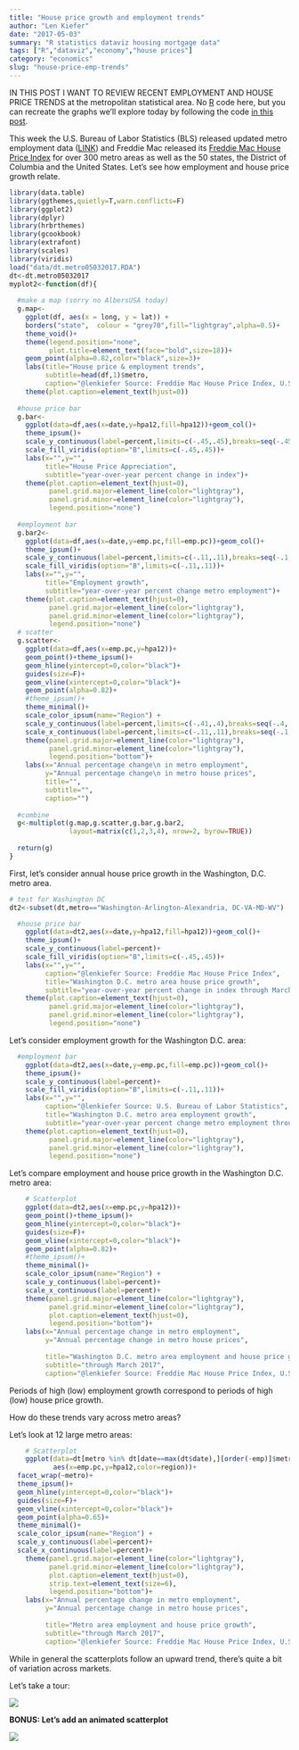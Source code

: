 ```yaml
---
title: "House price growth and employment trends"
author: "Len Kiefer"
date: "2017-05-03"
summary: "R statistics dataviz housing mortgage data"
tags: ["R","dataviz","economy","house prices"]
category: "economics"
slug: "house-price-emp-trends"
---
```


IN THIS POST I WANT TO REVIEW RECENT EMPLOYMENT AND HOUSE PRICE TRENDS at the metropolitan statistical area.  No [R](https://www.r-project.org/) code here, but you can recreate the graphs we'll explore today by following the code [in this post](../../../../2017/02/20/house-price-tour ).

This week the U.S. Bureau of Labor Statistics (BLS) released updated metro employment data ([LINK](https://www.bls.gov/news.release/metro.nr0.htm)) and Freddie Mac released its [Freddie Mac House Price Index](http://www.freddiemac.com/finance/house_price_index.html) for over 300 metro areas as well as the 50 states, the District of Columbia and the United States. Let's see how employment and house price growth relate.

```r
library(data.table)
library(ggthemes,quietly=T,warn.conflicts=F)
library(ggplot2)
library(dplyr)
library(hrbrthemes)
library(gcookbook)
library(extrafont)
library(scales)
library(viridis)
load("data/dt.metro05032017.RDA")
dt<-dt.metro05032017
myplot2<-function(df){
  
  #make a map (sorry no AlbersUSA today)
  g.map<-
    ggplot(df, aes(x = long, y = lat)) +
    borders("state",  colour = "grey70",fill="lightgray",alpha=0.5)+
    theme_void()+
    theme(legend.position="none",
          plot.title=element_text(face="bold",size=18))+
    geom_point(alpha=0.82,color="black",size=3)+
    labs(title="House price & employment trends",
         subtitle=head(df,1)$metro,
         caption="@lenkiefer Source: Freddie Mac House Price Index, U.S. Bureau of Labor Statistics")+
    theme(plot.caption=element_text(hjust=0))
  
  #house price bar  
  g.bar<-
    ggplot(data=df,aes(x=date,y=hpa12,fill=hpa12))+geom_col()+
    theme_ipsum()+
    scale_y_continuous(label=percent,limits=c(-.45,.45),breaks=seq(-.45,.45,.15))+
    scale_fill_viridis(option="B",limits=c(-.45,.45))+
    labs(x="",y="",
         title="House Price Appreciation",
         subtitle="year-over-year percent change in index")+
    theme(plot.caption=element_text(hjust=0),
          panel.grid.major=element_line(color="lightgray"),
          panel.grid.minor=element_line(color="lightgray"),
          legend.position="none")
  
  #employment bar
  g.bar2<-
    ggplot(data=df,aes(x=date,y=emp.pc,fill=emp.pc))+geom_col()+
    theme_ipsum()+
    scale_y_continuous(label=percent,limits=c(-.11,.11),breaks=seq(-.1,.1,.05))+
    scale_fill_viridis(option="B",limits=c(-.11,.11))+
    labs(x="",y="",
         title="Employment growth",
         subtitle="year-over-year percent change metro employment")+
    theme(plot.caption=element_text(hjust=0),
          panel.grid.major=element_line(color="lightgray"),
          panel.grid.minor=element_line(color="lightgray"),
          legend.position="none")
  # scatter
  g.scatter<-
    ggplot(data=df,aes(x=emp.pc,y=hpa12))+
    geom_point()+theme_ipsum()+
    geom_hline(yintercept=0,color="black")+
    guides(size=F)+
    geom_vline(xintercept=0,color="black")+
    geom_point(alpha=0.82)+
    #theme_ipsum()+  
    theme_minimal()+
    scale_color_ipsum(name="Region") +
    scale_y_continuous(label=percent,limits=c(-.41,.4),breaks=seq(-.4,.4,.1))+
    scale_x_continuous(label=percent,limits=c(-.11,.11),breaks=seq(-.1,.1,.05))+
    theme(panel.grid.major=element_line(color="lightgray"),
          panel.grid.minor=element_line(color="lightgray"),
          legend.position="bottom")+
    labs(x="Annual percentage change\n in metro employment",
         y="Annual percentage change\n in metro house prices",
         title="",
         subtitle="",
         caption="")
  
  #combine
  g<-multiplot(g.map,g.scatter,g.bar,g.bar2,
               layout=matrix(c(1,2,3,4), nrow=2, byrow=TRUE))
  
  return(g)
}
```

First, let's consider annual house price growth in the Washington, D.C. metro area.
```r
# test for Washington DC
dt2<-subset(dt,metro=="Washington-Arlington-Alexandria, DC-VA-MD-WV")

  #house price bar  
    ggplot(data=dt2,aes(x=date,y=hpa12,fill=hpa12))+geom_col()+
    theme_ipsum()+
    scale_y_continuous(label=percent)+
    scale_fill_viridis(option="B",limits=c(-.45,.45))+
    labs(x="",y="",
         caption="@lenkiefer Source: Freddie Mac House Price Index",
         title="Washington D.C. metro area house price growth",
         subtitle="year-over-year percent change in index through March 2017")+
    theme(plot.caption=element_text(hjust=0),
          panel.grid.major=element_line(color="lightgray"),
          panel.grid.minor=element_line(color="lightgray"),
          legend.position="none")
```

Let's consider employment growth for the Washington D.C. area:

```r
  #employment bar
    ggplot(data=dt2,aes(x=date,y=emp.pc,fill=emp.pc))+geom_col()+
    theme_ipsum()+
    scale_y_continuous(label=percent)+
    scale_fill_viridis(option="B",limits=c(-.11,.11))+
    labs(x="",y="",
         caption="@lenkiefer Source: U.S. Bureau of Labor Statistics",
         title="Washington D.C. metro area employment growth",
         subtitle="year-over-year percent change metro employment through March 2017")+
    theme(plot.caption=element_text(hjust=0),
          panel.grid.major=element_line(color="lightgray"),
          panel.grid.minor=element_line(color="lightgray"),
          legend.position="none")
```

Let's compare employment and house price growth in the Washington D.C. metro area:

```r
    # Scatterplot
    ggplot(data=dt2,aes(x=emp.pc,y=hpa12))+
    geom_point()+theme_ipsum()+
    geom_hline(yintercept=0,color="black")+
    guides(size=F)+
    geom_vline(xintercept=0,color="black")+
    geom_point(alpha=0.82)+
    #theme_ipsum()+  
    theme_minimal()+
    scale_color_ipsum(name="Region") +
    scale_y_continuous(label=percent)+
    scale_x_continuous(label=percent)+
    theme(panel.grid.major=element_line(color="lightgray"),
          panel.grid.minor=element_line(color="lightgray"),
          plot.caption=element_text(hjust=0),
          legend.position="bottom")+
    labs(x="Annual percentage change in metro employment",
         y="Annual percentage change in metro house prices",
         
         title="Washington D.C. metro area employment and house price growth",
         subtitle="through March 2017",
         caption="@lenkiefer Source: Freddie Mac House Price Index, U.S. Bureau of Labor Statistics")
```

Periods of high (low) employment growth correspond to periods of high (low) house price growth.

How do these trends vary across metro areas?  

Let's look at 12 large metro areas:

```r
    # Scatterplot
    ggplot(data=dt[metro %in% dt[date==max(dt$date),][order(-emp)]$metro[1:12],],
           aes(x=emp.pc,y=hpa12,color=region))+
  facet_wrap(~metro)+
  theme_ipsum()+
  geom_hline(yintercept=0,color="black")+
  guides(size=F)+
  geom_vline(xintercept=0,color="black")+
  geom_point(alpha=0.65)+
  theme_minimal()+
  scale_color_ipsum(name="Region") +
  scale_y_continuous(label=percent)+
  scale_x_continuous(label=percent)+
    theme(panel.grid.major=element_line(color="lightgray"),
          panel.grid.minor=element_line(color="lightgray"),
          plot.caption=element_text(hjust=0),
          strip.text=element_text(size=6),
          legend.position="bottom")+
    labs(x="Annual percentage change in metro employment",
         y="Annual percentage change in metro house prices",
         
         title="Metro area employment and house price growth",
         subtitle="through March 2017",
         caption="@lenkiefer Source: Freddie Mac House Price Index, U.S. Bureau of Labor Statistics")
```

While in general the scatterplots follow an upward trend, there's quite a bit of variation across markets.

Let's take a tour:

<img src="../../../../img/charts_may_03_2017/geo tour emp hpi tween 05 03 2017.gif" >

**BONUS: Let's add an animated scatterplot**

<img src="../../../../img/charts_may_03_2017/emp hpa scatter 05 03 2017.gif" >



